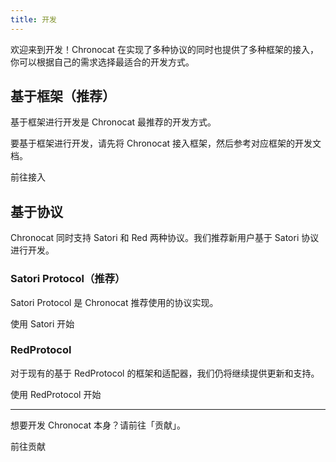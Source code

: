 ```yaml
---
title: 开发
---
```



<AreaDevelop />

欢迎来到开发！Chronocat
在实现了多种协议的同时也提供了多种框架的接入，你可以根据自己的需求选择最适合的开发方式。

## 基于框架（推荐）

基于框架进行开发是 Chronocat 最推荐的开发方式。

要基于框架进行开发，请先将 Chronocat 接入框架，然后参考对应框架的开发文档。

<Link
  className="button button--secondary button--lg button--normal"
  to="/connect"
>
  <span>前往接入</span>
</Link>

## 基于协议

Chronocat 同时支持 Satori 和 Red 两种协议。我们推荐新用户基于 Satori 协议进行开发。

### Satori Protocol（推荐）

Satori Protocol 是 Chronocat 推荐使用的协议实现。

<Link
  className="button button--secondary button--lg button--develop"
  to="/develop/satori"
>
  <span>使用 Satori 开始</span>
</Link>

### RedProtocol

对于现有的基于 RedProtocol 的框架和适配器，我们仍将继续提供更新和支持。

<Link
  className="button button--secondary button--lg button--develop"
  to="/develop/red"
>
  <span>使用 RedProtocol 开始</span>
</Link>

---

想要开发 Chronocat 本身？请前往「贡献」。

<Link
  className="button button--secondary button--lg button--contribute"
  to="/contribute"
>
  <span>前往贡献</span>
</Link>

